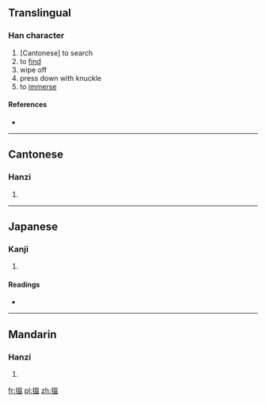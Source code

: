{{also|揾}}
==Translingual==

===Han character===
{{Han char|rn=64|rad=手|as=10|sn=13|four=5601<sub>7</sub>|canj=手田人廿 (QWOT)}}

# [Cantonese] to search
# to [[find]]
# wipe off
# press down with knuckle
# to [[immerse]]

====References====
* {{Han ref|kx=0448.160|dkj=12520|dj=0799.100|hdz=31932.051|uh=6435|ud=25653|bh=DDAF|bd=56751}}

----

==Cantonese==

===Hanzi===
{{yue-hanzi|jyut=wan<sup>3</sup>, wan<sup>2</sup>|y=wan<sup>3</sup>, wan<sup>2</sup>|sim=揾}}

# {{defn|Cantonese|sort=手10}}

----

==Japanese==

===Kanji===
{{ja-kanji|grade=|rs=手10}}

# {{defn|Japanese|sort=手10}}

====Readings====
* {{ja-readings|on=[[おん]] (on)|kun=[[しずむ]] (shizumu), [[おさえる]] (osaeru)}}

----

==Mandarin==

===Hanzi===
{{cmn-hanzi|sim=揾|pin=[[wèn]] ([[wen4]])|wg=wen<sup>4</sup>}}

# {{defn|Mandarin|sort=手10}}

[[fr:搵]]
[[pl:搵]]
[[zh:搵]]